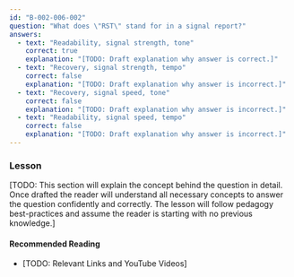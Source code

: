 ```yaml
---
id: "B-002-006-002"
question: "What does \"RST\" stand for in a signal report?"
answers:
  - text: "Readability, signal strength, tone"
    correct: true
    explanation: "[TODO: Draft explanation why answer is correct.]"
  - text: "Recovery, signal strength, tempo"
    correct: false
    explanation: "[TODO: Draft explanation why answer is incorrect.]"
  - text: "Recovery, signal speed, tone"
    correct: false
    explanation: "[TODO: Draft explanation why answer is incorrect.]"
  - text: "Readability, signal speed, tempo"
    correct: false
    explanation: "[TODO: Draft explanation why answer is incorrect.]"
---
```


### Lesson

[TODO: This section will explain the concept behind the question in detail. Once drafted the reader will understand all necessary concepts to answer the question confidently and correctly. The lesson will follow pedagogy best-practices and assume the reader is starting with no previous knowledge.]

#### Recommended Reading

- [TODO: Relevant Links and YouTube Videos]
